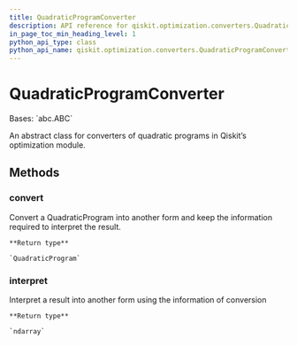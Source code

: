 ```yaml
---
title: QuadraticProgramConverter
description: API reference for qiskit.optimization.converters.QuadraticProgramConverter
in_page_toc_min_heading_level: 1
python_api_type: class
python_api_name: qiskit.optimization.converters.QuadraticProgramConverter
---
```


# QuadraticProgramConverter

<Class id="qiskit.optimization.converters.QuadraticProgramConverter" github="https://github.com/qiskit-community/qiskit-aqua/tree/stable/0.9/qiskit/optimization/converters/quadratic_program_converter.py" signature="QuadraticProgramConverter">
  Bases: `abc.ABC`

  An abstract class for converters of quadratic programs in Qiskit’s optimization module.

  ## Methods

  ### convert

  <Function id="qiskit.optimization.converters.QuadraticProgramConverter.convert" name="convert" signature="abstract QuadraticProgramConverter.convert(problem)">
    Convert a QuadraticProgram into another form and keep the information required to interpret the result.

    **Return type**

    `QuadraticProgram`
  </Function>

  ### interpret

  <Function id="qiskit.optimization.converters.QuadraticProgramConverter.interpret" name="interpret" signature="abstract QuadraticProgramConverter.interpret(x)">
    Interpret a result into another form using the information of conversion

    **Return type**

    `ndarray`
  </Function>
</Class>

